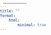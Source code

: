 ```yaml
---
title: ""
format: 
    html:
        minimal: true
---
```



```{=html}

<!DOCTYPE html>
<html>
<head>
<meta charset="utf-8">
<title>UBC Micromet Field Sites</title>
<meta name="viewport" content="initial-scale=1,maximum-scale=1,user-scalable=no">
<link href="https://api.mapbox.com/mapbox-gl-js/v2.6.1/mapbox-gl.css" rel="stylesheet">
<script src="https://api.mapbox.com/mapbox-gl-js/v2.6.1/mapbox-gl.js"></script>
<!-- Import Turf Module - Needed to calculate bounding boxes -->
<script src='https://api.mapbox.com/mapbox.js/plugins/turf/v2.0.2/turf.min.js'></script>

<style>
	body { margin: 0; padding: 0;}
	#map { position: absolute; top: 0; bottom: 0; width: 100%;}
	#map canvas {cursor: crosshair;}
  
    .action_menu {
        text-align: center;
        background: #fff;
        position: absolute;
        z-index: 1;
        bottom: 2%;
        right: 10px;
        border: #3887be;
        border-radius: 3px;
        display: flex;
        max-height: 10%;
        min-width: 75px;
        max-width: 100%;
        border: 1px solid rgba(0, 0, 0, 0.4);
        font-family: 'Open Sans', sans-serif; 
        }

    .btn {
        font: bold 12px/20px 'Helvetica Neue', Arial, Helvetica, sans-serif;
        background-color: #3386c0;
        color: #fff;
        position: relative;
        z-index: 1;
        border-width: 1px;
        display: block;
        cursor: pointer;
        padding: 8px;
        border-color: black;
        min-width: 5%;
    }
    .btn:hover {
        background-color: #4ea0da;
    }
    .btn:first-child{
        margin-left: 0;
    }    
    
    .mapboxgl-popup {
        max-width: 1200px;
        min-width: 500px;
        font: 12px/20px 'Helvetica Neue', Arial, Helvetica, sans-serif;
        }

    table {
        border-collapse: collapse;
        width: 100%;
      }
    td {
        border: solid 1px #666;
        max-width:10%;
        word-break: break-all
      }

    #layer_menu {
        background: #fff;
        position: absolute;
        z-index: 1;
        top: 10px;
        left: 10px;
        border-radius: 3px;
        width: 5%;
        min-width: 75px;
        border: 1px solid rgba(0, 0, 0, 0.4);
        font-family: 'Open Sans', sans-serif;
        }
              
    nav a {
        font-size: 13px;
        color: #404040;
        display: block;
        margin: 0;
        padding: 0;
        padding: 8px;
        text-decoration: none;
        border-bottom: 1px solid rgba(0, 0, 0, 0.25);
        text-align: center;
        }
        
    nav a:last-child {
        border: none;
        }
        
    nav a:hover {
        background-color: #f8f8f8;
        color: #404040;
        }
        
    nav a.active {
        background-color: #3887be;
        color: #ffffff;
        }
        
    nav a.active:hover {
        background: #3074a4;
        }
</style>
</head>

<body>
<nav id="layer_menu"></nav>
<div id="map"></div>


<pre id="json"></pre>
<script>
// Replace access token!
mapboxgl.accessToken = 'pk.eyJ1IjoidWJjbWljcm9tZXQiLCJhIjoiY2xmMnJzYzlnMGFsYTNxcW1kYWhubjBiaSJ9.rhIOVatxQoS4M__qIFv6Pg';

const URL = 'https://raw.githubusercontent.com/ubc-micromet/BBECA_Work/main/BB_Data/Spatial/';

    
//  Custom mapStyle lest us use ESRI raster tiles
const mapStyle = {
    version: 8,
    sources: {
    worldImagery: {
        type: "raster",
        tiles: ["https://server.arcgisonline.com/ArcGIS/rest/services/World_Imagery/MapServer/tile/{z}/{y}/{x}"],
        tileSize: 256
        }
    },
    layers: [{
        id: "worldImagery",
        type: "raster",
        source: "worldImagery",
        minzoom: 0,
        maxzoom: 22
        }
    ]
};

//  Create the map - zoom and center are "arbitrary"
const map = new mapboxgl.Map({
            container: 'map',
            zoom: 9,
            center: [-122.98, 49.135],
            style: mapStyle,
            });

// Define Sites
const SiteIds = ['BB1','BB2','BBS'];
var Sites = [];
for( var i = 0; i < SiteIds.length; i++ ){
        Sites.push(SiteIds[i]+'.geojson');
    }
var Boundary = URL+'BBECA_Boundary.geojson'

// get geojson layer from github
async function getGeoJson(layer) {
        const data = await fetch(layer);
        const geojson = await data.json();
        return geojson;
    };

async function mapData(){

    const site_data = []
        
    // const site_name = 'name'
    //  On load - add geojson
    map.on('load', async function() {
        var set_vis = 'none'

        // Add each layer as an invisible layer
        for (var i = 0; i < SiteIds.length; i++) {
            var layer = await getGeoJson(URL+Sites[i]);
            site_data.push(layer);
         
            map.addSource(SiteIds[i], {
            type: 'geojson',
            data: site_data[i]
            });
            
            map.addLayer({'id': SiteIds[i],
                'type': 'circle',
                'source': SiteIds[i],
                'layout': {
                    'visibility': set_vis
                },
                'filter': ['==', '$type', 'Point'],
                'paint': {
                    'circle-radius': 10,
                    'circle-color': '#f5bf42',
                    "circle-stroke-width": 1,
                    "circle-stroke-color": 'black'
                    },
                });
                
        };

        var Bound = await getGeoJson(Boundary);

        console.log(Bound)
            
        map.addSource('Boundary', {
            type: 'geojson',
            data: Bound
        });
        
        map.addLayer({
            'id': 'Bounds',
            'type': 'line',
            'source': 'Boundary',
            'paint': {
                'line-color': '#2803fc',
                'line-width': 3

            }
        });

        
    });

    
    map.on('idle', () => {
        // Set up the corresponding toggle button for each layer.
        for (const id of SiteIds) {
        // Skip layers that already have a button set up.
            if (document.getElementById(id)) {
            continue;
            }
                // Create a link.
                const link = document.createElement('a');
                link.id = id;
                link.href = '#';
                link.textContent = id;
                // Show or hide layer when the toggle is clicked.
                link.onclick = function (e) {
                    const clickedLayer = this.textContent;
                    e.preventDefault();
                    e.stopPropagation();    
                    const visibility = map.getLayoutProperty(
                        clickedLayer,
                        'visibility'
                        );
                
                    // Toggle layer visibility by changing the layout object's visibility property.
                    if (visibility === 'visible') {
                        map.setLayoutProperty(clickedLayer, 'visibility', 'none');
                        this.className = '';
                        } 
                        else {
                        idx = SiteIds.indexOf(clickedLayer)

                        let bbox = turf.extent(site_data[idx]);

                        // fit zom to the bounding box of whichever layers are loaded
                        function fit() {
                            map.fitBounds(bbox, {maxZoom: 16});
                            };
            
                        fit();
                        this.className = 'active';
                        map.setLayoutProperty(clickedLayer,'visibility','visible');
                        map.setLayoutProperty(clickedLayer+'Trail','visibility','visible');
                        }
                };

            const layers = document.getElementById('layer_menu');
            layers.appendChild(link);
            };
        }  
    );

    map.on('click', SiteIds, (e) => {
        // Copy coordinates array.
        var coordinates = [0,0]
        if (e.features[0].geometry.coordinates[0].constructor === Array){ 
            coordinates = e.features[0].geometry.coordinates[0].slice();
        }
        else{
            coordinates = e.features[0].geometry.coordinates.slice();
        };
        console.log(coordinates)
        const description = '<table style="table-layout: fixed; width:100%; font-size:1.25em"><tr><th style="width:40%"></th><th></th></tr>'+
        '<tr><td><b>Site Name</b></td><td>'+e.features[0].properties.Name+'</td></tr>'+
        '<tr><td><b>Site Description</b></td><td style="word-break: normal">'+e.features[0].properties.Description+'</td></tr>'+
        '<tr><td><b>View Web Plot</b></td><td>'+e.features[0].properties.WebPlot+'</td></tr>'+
        '</table>';
        
        // Ensure that if the map is zoomed out such that multiple
        // copies of the feature are visible, the popup appears
        // over the copy being pointed to.
        while (Math.abs(e.lngLat.lng - coordinates[0]) > 180) {
        coordinates[0] += e.lngLat.lng > coordinates[0] ? 360 : -360;
        }
        
        new mapboxgl.Popup()
        .setLngLat(coordinates)
        .setHTML(description)
        .addTo(map);
        });

};

// Call mapData() to initalize the map
mapData();

</script>
 
</body>
</html>
```